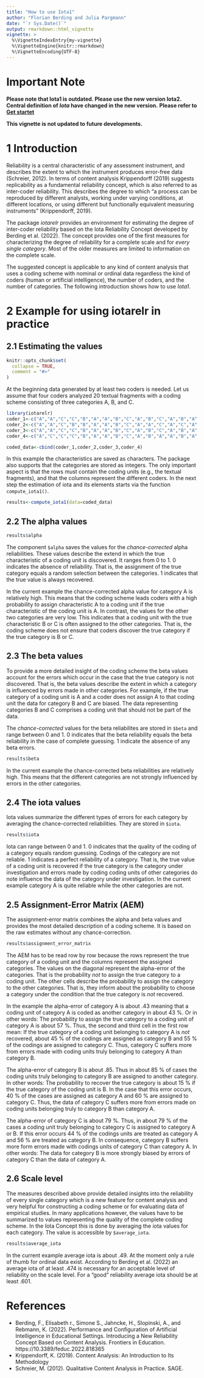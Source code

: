 ```yaml
---
title: "How to use Iota1"
author: "Florian Berding and Julia Pargmann"
date: "`r Sys.Date()`"
output: rmarkdown::html_vignette
vignette: >
  %\VignetteIndexEntry{my-vignette}
  %\VignetteEngine{knitr::rmarkdown}
  %\VignetteEncoding{UTF-8}
---
```

# Important Note
**Please note that Iota1 is outdated. Please use the new version Iota2.**
**Central definition of *Iota* have changed in the new version.**
**Please refer to [Get startet](iotarelr.html)**

**This vignette is not updated to future developments.**

# 1 Introduction
Reliability is a central characteristic of any assessment instrument, and describes the extent to which the instrument produces error-free data (Schreier, 2012). In terms of content analysis Krippendorff (2019) suggests replicability as a fundamental reliability concept, which is also referred to as inter-coder reliability. This describes the degree to which "a process can be reproduced by different analysts, working under varying conditions, at different locations, or using different but functionally equivalent measuring instruments" (Krippendorff, 2019).

The package *iotarelr* provides an environment for estimating the degree of inter-coder reliability
based on the Iota Reliability Concept developed by Berding et al. (2022). The concept
provides one of the first measures for characterizing the degree of reliability for a complete scale and
for *every single category*. Most of the older measures are limited to information on the complete scale.

The suggested concept is applicable to any kind of content analysis that uses a coding scheme with nominal or ordinal data regardless the kind of coders (human or artificial intelligence), the number of coders, and the number of categories. 
The following introduction shows how to use *Iota1*.

# 2 Example for using iotarelr in practice
## 2.1 Estimating the values

```r
knitr::opts_chunk$set(
  collapse = TRUE,
  comment = "#>"
)
```
At the beginning data generated by at least two coders is needed. Let us assume that four coders analyzed 20 textual fragments with a coding scheme consisting of three categories A, B, and C.

```r
library(iotarelr)
coder_1<-c("A","A","C","C","B","A","A","B","C","A","B","C","A","B","A","B","C","A","A","C")
coder_2<-c("A","A","C","B","B","A","A","B","C","A","A","C","A","C","A","B","A","A","A","C")
coder_3<-c("A","A","C","C","B","A","A","B","C","A","B","C","A","B","A","B","C","A","A","C")
coder_4<-c("A","C","C","C","B","A","A","B","C","A","B","A","A","B","A","C","B","A","A","C")

coded_data<-cbind(coder_1,coder_2,coder_3,coder_4)
```
In this example the characteristics are saved as characters. The package also supports that the categories are stored as integers. The only important aspect is that the rows must contain the coding units (e.g., the textual fragments), and that the columns represent the different coders. In the next step the estimation of iota and its elements starts via the function `compute_iota1()`.
```r
results<-compute_iota1(data=coded_data)
```

## 2.2 The alpha values
```r
results$alpha
```
The component `$alpha` saves the values for the *chance-corrected* alpha reliabilities. These values describe the extend in which the true characteristic of a coding unit is discovered. It ranges from 0 to 1. 0 indicates the absence of reliability. That is, the assignment of the true category equals a random selection between the categories. 1 indicates that the true value is always recovered.

In the current example the chance-corrected alpha value for category A is relatively high. This means that the coding scheme leads coders with a high probability to assign characteristic A to a coding unit if the true characteristic of the coding unit is A. In contrast, the values for the other two categories are very low. This indicates that a coding unit with the true characteristic B or C is often assigned to the other categories. That is, the coding scheme does not ensure that coders discover the true category if the true category is B or C.

## 2.3 The beta values
To provide a more detailed insight of the coding scheme the beta values account for the errors which occur in the case that the true category is not discovered. That is, the beta values describe the extent in which a category is influenced by errors made in other categories. For example, if the true category of a coding unit is A and a coder does not assign A to that coding unit the data for category B and C are biased. The data representing categories B and C comprises a coding unit that should not be part of the data.

The *chance-corrected* values for the beta reliabilites are stored in `$beta` and range between 0 and 1. 0 indicates that the beta reliability equals the beta reliability in the case of complete guessing. 1 indicate the absence of any beta errors.
```r
results$beta
```
In the current example the chance-corrected beta reliabilities are relatively high. This means that the different categories are not strongly influenced by errors in the other categories.

## 2.4 The iota values
Iota values summarize the different types of errors for each category by averaging the chance-corrected reliabilities. They are stored in `$iota`.
```r
results$iota
```
Iota can range between 0 and 1. 0 indicates that the quality of the coding of a category equals random guessing. Codings of the category are not reliable. 1 indicates a perfect reliability of a category. That is, the true value of a coding unit is recovered if the true category is the category under investigation and errors made by coding coding units of other categories do note influence the data of the category under investigation. In the current example category A is quite reliable while the other categories are not.

## 2.5 Assignment-Error Matrix (AEM)
The assignment-error matrix combines the alpha and beta values and provides the most detailed description of a coding scheme. It is based on the raw estimates without any chance-correction.
```r
results$assignment_error_matrix
```
The AEM has to be read row by row because the rows represent the true category of a coding unit and the columns represent the assigned categories. The values on the diagonal represent the alpha-error of the categories. That is the probability *not* to assign the true category to a coding unit. The other cells describe the probability to assign the category to the other categories. That is, they inform about the probability to choose a category under the condition that the true category is *not* recovered.

In the example the alpha-error of category A is about .43 meaning that a coding unit of category A is coded as another category in about 43 %. Or in other words: The probability to assign the true category to a coding unit of category A is about 57 %. Thus, the second and third cell in the first row mean: If the true category of a coding unit belonging to category A is *not* recovered, about 45 % of the codings are assigned as category B and 55 % of the codings are assigned to category C. Thus, category C suffers more from errors made with coding units truly belonging to category A than category B.

The alpha-error of category B is about .85. Thus in about 85 % of cases the coding units truly belonging to category B are assigned to another category. In other words: The probability to recover the true category is about 15 % if the true category of the coding unit is B. In the case that this error occurs, 40 % of the cases are assigned as category A and 60 % are assigned to category C. Thus, the data of category C suffers more from errors made on coding units belonging truly to category B than category A.

The alpha-error of category C is about 79 %. Thus, in about 79 % of the cases a coding unit truly belonging to category C is assigned to category A or B. If this error occurs 44 % of the codings units are treated as category A and 56 % are treated as category B. In consequence, category B suffers more form errors made with codings units of category C than category A. In other words: The data for category B is more strongly biased by errors of category C than the data of category A.

## 2.6 Scale level
The measures described above provide detailed insights into the reliability of every single category which is a new feature for content analysis and very helpful for constructing a coding scheme or for evaluating data of empirical studies. In many applications however, the values have to be summarized to values representing the quality of the complete coding scheme. In the Iota Concept this is done by averaging the iota values for each category. The value is accessible by `$average_iota`.
```r
results$average_iota
```
In the current example average iota is about .49. At the moment only a rule of thumb for ordinal data exist. According to Berding et al. (2022) an average iota of at least  .474 is necessary for an acceptable level of reliability on the scale level. For a "good" reliability average iota should be at least .601.

# References
- Berding, F., Elisabeth r., Simone S., Jahncke, H., Slopinski, A., and Rebmann, K. (2022). 
Performance and Configuration of Artificial Intelligence in Educational Settings.
Introducing a New Reliability Concept Based on Content Analysis. 
Frontiers in Education. https://10.3389/feduc.2022.818365
- Krippendorff, K. (2019). Content Analysis: An Introduction to Its Methodology 
- Schreier, M. (2012). Qualitative Content Analysis in Practice. SAGE. 

